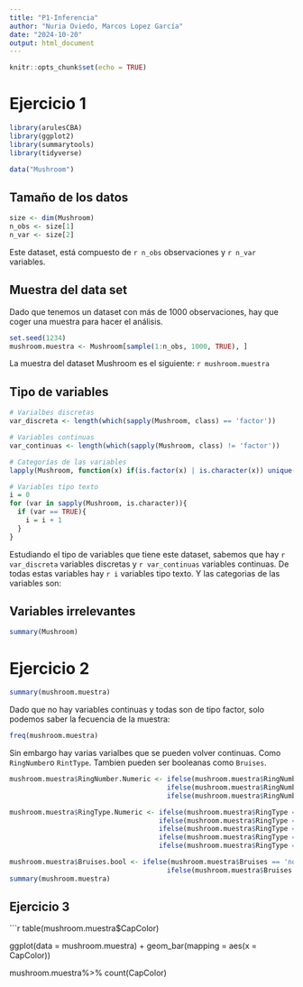 ---
title: "P1-Inferencia"
author: "Nuria Oviedo, Marcos Lopez García"
date: "2024-10-20"
output: html_document
---

```{r setup, include=FALSE}
knitr::opts_chunk$set(echo = TRUE)
```


# Ejercicio 1
```{r Librerias, message=FALSE, include = FALSE}
library(arulesCBA)
library(ggplot2)
library(summarytools)
library(tidyverse)
```

```{r Importar datos, include = FALSE}
data("Mushroom")
```

## Tamaño de los datos
```{r}
size <- dim(Mushroom)
n_obs <- size[1]
n_var <- size[2]
```
Este dataset, está compuesto de `r n_obs` observaciones y `r n_var` variables.

## Muestra del data set
Dado que tenemos un dataset con más de 1000 observaciones, hay que coger una muestra para hacer el análisis.

```{r}
set.seed(1234)
mushroom.muestra <- Mushroom[sample(1:n_obs, 1000, TRUE), ]
```

La muestra del dataset Mushroom es el siguiente:
`r mushroom.muestra`

## Tipo de variables
```{r}
# Varialbes discretas
var_discreta <- length(which(sapply(Mushroom, class) == 'factor'))

# Variables continuas
var_continuas <- length(which(sapply(Mushroom, class) != 'factor'))

# Categorías de las variables
lapply(Mushroom, function(x) if(is.factor(x) | is.character(x)) unique(as.character(x)) else NULL)

# Variables tipo texto
i = 0
for (var in sapply(Mushroom, is.character)){
  if (var == TRUE){
    i = i + 1
  }
} 
```

Estudiando el tipo de variables que tiene este dataset, sabemos que hay `r var_discreta` variables discretas y `r var_continuas` variables continuas. De todas estas variables hay `r i` variables tipo texto. Y las categorias de las variables son:  


## Variables irrelevantes
```{r echo = FALSE}
summary(Mushroom)
```

# Ejercicio 2
```{r}
summary(mushroom.muestra)
```

Dado que no hay variables continuas y todas son de tipo factor, solo podemos saber la fecuencia de la muestra:
```{r}
freq(mushroom.muestra)
```

Sin embargo hay varias varialbes que se pueden volver continuas. Como `RingNumber`o `RintType`. Tambien pueden ser booleanas como `Bruises`.
```{r}
mushroom.muestra$RingNumber.Numeric <- ifelse(mushroom.muestra$RingNumber == 'none', 0, 
                                       ifelse(mushroom.muestra$RingNumber == 'one', 1,
                                       ifelse(mushroom.muestra$RingNumber == 'two', 2, NA)))

mushroom.muestra$RingType.Numeric <- ifelse(mushroom.muestra$RingType == 'none', 0, 
                                     ifelse(mushroom.muestra$RingType == 'evanesent', 1,
                                     ifelse(mushroom.muestra$RingType == 'flaring', 2,
                                     ifelse(mushroom.muestra$RingType == 'large',3,
                                     ifelse(mushroom.muestra$RingType == 'pendant',4, NA)))))

mushroom.muestra$Bruises.bool <- ifelse(mushroom.muestra$Bruises == 'no', FALSE, 
                                       ifelse(mushroom.muestra$Bruises == 'bruise', TRUE, NA))
summary(mushroom.muestra)

```


## Ejercicio 3
```{r}
table(mushroom.muestra$CapColor)

ggplot(data = mushroom.muestra) +
  geom_bar(mapping = aes(x = CapColor))

mushroom.muestra%>%
  count(CapColor)
